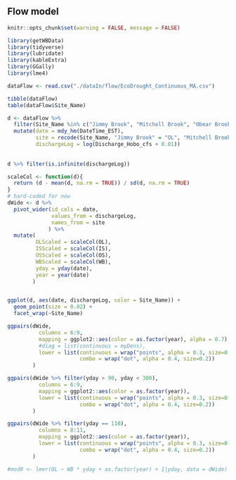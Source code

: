 ## Flow model {#modelFlow}

```r
knitr::opts_chunk$set(warning = FALSE, message = FALSE)
```


```r
library(getWBData)
library(tidyverse)
library(lubridate)
library(kableExtra)
library(GGally)
library(lme4)
```

```r
dataFlow <- read.csv("./dataIn/flow/EcoDrought_Continuous_MA.csv")
```

```r
tibble(dataFlow)
table(dataFlow$Site_Name)

d <- dataFlow %>%
  filter(Site_Name %in% c("Jimmy Brook", "Mitchell Brook", "Obear Brook Lower", "West Brook 0")) %>%
  mutate(date = mdy_hm(DateTime_EST),
         site = recode(Site_Name, "Jimmy Brook" = "OL", "Mitchell Brook" = "OS", "Obear Brook Lower" = "IS", "West Brook 0" = "WB"),
         dischargeLog = log(Discharge_Hobo_cfs + 0.01))
  
  
d %>% filter(is.infinite(dischargeLog))

scaleCol <- function(d){
  return (d - mean(d, na.rm = TRUE)) / sd(d, na.rm = TRUE)
}
# hard-coded for now
dWide <- d %>% 
  pivot_wider(id_cols = date, 
              values_from = dischargeLog, 
              names_from = site
             ) %>%
  mutate(
         OLScaled = scaleCol(OL),
         ISScaled = scaleCol(IS),
         OSScaled = scaleCol(OS),
         WBScaled = scaleCol(WB),
         yday = yday(date),
         year = year(date)
        )



```

```r

ggplot(d, aes(date, dischargeLog, color = Site_Name)) +
  geom_point(size = 0.02) +
  facet_wrap(~Site_Name)

ggpairs(dWide,
          columns = 6:9,
          mapping = ggplot2::aes(color = as.factor(year), alpha = 0.7),
          #diag = list(continuous = myDens),
          lower = list(continuous = wrap("points", alpha = 0.3, size=0.1), 
                       combo = wrap("dot", alpha = 0.4, size=0.2))
        )

ggpairs(dWide %>% filter(yday > 90, yday < 300),
          columns = 6:9,
          mapping = ggplot2::aes(color = as.factor(year)),
          lower = list(continuous = wrap("points", alpha = 0.3, size=0.1), 
                       combo = wrap("dot", alpha = 0.4, size=0.2))
        )

ggpairs(dWide %>% filter(yday == 110),
          columns = 8:11,
          mapping = ggplot2::aes(color = as.factor(year)),
          lower = list(continuous = wrap("points", alpha = 0.3, size=0.2), 
                       combo = wrap("dot", alpha = 0.4, size=0.2))
        )
```

```r

#mod0 <- lmer(OL ~ WB * yday + as.factor(year) + 1|yday, data = dWide)

```

